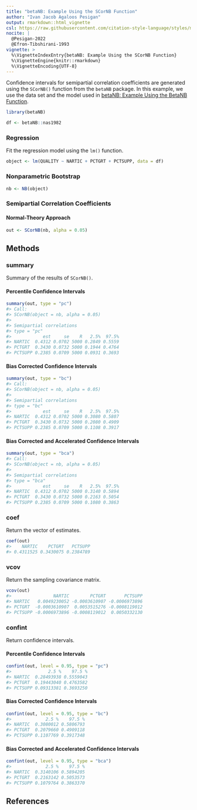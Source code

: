 ```yaml
---
title: "betaNB: Example Using the SCorNB Function"
author: "Ivan Jacob Agaloos Pesigan"
output: rmarkdown::html_vignette
csl: https://raw.githubusercontent.com/citation-style-language/styles/master/apa.csl
nocite: |
  @Pesigan-2022
  @Efron-Tibshirani-1993
vignette: >
  %\VignetteIndexEntry{betaNB: Example Using the SCorNB Function}
  %\VignetteEngine{knitr::rmarkdown}
  %\VignetteEncoding{UTF-8}
---
```




Confidence intervals for
semipartial correlation coefficients
are generated using
the `SCorNB()` function from the `betaNB` package.
In this example,
we use the data set and the model used in
[betaNB: Example Using the BetaNB Function](example-beta-nb.html).


``` r
library(betaNB)
```




``` r
df <- betaNB::nas1982
```

### Regression

Fit the regression model using the `lm()` function.


``` r
object <- lm(QUALITY ~ NARTIC + PCTGRT + PCTSUPP, data = df)
```

### Nonparametric Bootstrap


``` r
nb <- NB(object)
```

### Semipartial Correlation Coefficients

#### Normal-Theory Approach


``` r
out <- SCorNB(nb, alpha = 0.05)
```

## Methods

### summary

Summary of the results of `SCorNB()`.

#### Percentile Confidence Intervals


``` r
summary(out, type = "pc")
#> Call:
#> SCorNB(object = nb, alpha = 0.05)
#> 
#> Semipartial correlations
#> type = "pc"
#>            est     se    R   2.5%  97.5%
#> NARTIC  0.4312 0.0702 5000 0.2849 0.5559
#> PCTGRT  0.3430 0.0732 5000 0.1944 0.4764
#> PCTSUPP 0.2385 0.0709 5000 0.0931 0.3693
```

#### Bias Corrected Confidence Intervals


``` r
summary(out, type = "bc")
#> Call:
#> SCorNB(object = nb, alpha = 0.05)
#> 
#> Semipartial correlations
#> type = "bc"
#>            est     se    R   2.5%  97.5%
#> NARTIC  0.4312 0.0702 5000 0.3080 0.5807
#> PCTGRT  0.3430 0.0732 5000 0.2080 0.4909
#> PCTSUPP 0.2385 0.0709 5000 0.1108 0.3917
```

#### Bias Corrected and Accelerated Confidence Intervals


``` r
summary(out, type = "bca")
#> Call:
#> SCorNB(object = nb, alpha = 0.05)
#> 
#> Semipartial correlations
#> type = "bca"
#>            est     se    R   2.5%  97.5%
#> NARTIC  0.4312 0.0702 5000 0.3140 0.5894
#> PCTGRT  0.3430 0.0732 5000 0.2163 0.5054
#> PCTSUPP 0.2385 0.0709 5000 0.1080 0.3863
```

### coef

Return the vector of estimates.


``` r
coef(out)
#>    NARTIC    PCTGRT   PCTSUPP 
#> 0.4311525 0.3430075 0.2384789
```

### vcov

Return the sampling covariance matrix.


``` r
vcov(out)
#>                NARTIC        PCTGRT       PCTSUPP
#> NARTIC   0.0049230052 -0.0003610907 -0.0006973896
#> PCTGRT  -0.0003610907  0.0053515276 -0.0008119012
#> PCTSUPP -0.0006973896 -0.0008119012  0.0050332130
```

### confint

Return confidence intervals.

#### Percentile Confidence Intervals


``` r
confint(out, level = 0.95, type = "pc")
#>              2.5 %    97.5 %
#> NARTIC  0.28493938 0.5559043
#> PCTGRT  0.19443040 0.4763582
#> PCTSUPP 0.09313381 0.3693250
```

#### Bias Corrected Confidence Intervals


``` r
confint(out, level = 0.95, type = "bc")
#>             2.5 %    97.5 %
#> NARTIC  0.3080012 0.5806793
#> PCTGRT  0.2079660 0.4909118
#> PCTSUPP 0.1107769 0.3917348
```

#### Bias Corrected and Accelerated Confidence Intervals


``` r
confint(out, level = 0.95, type = "bca")
#>             2.5 %    97.5 %
#> NARTIC  0.3140106 0.5894205
#> PCTGRT  0.2163142 0.5053573
#> PCTSUPP 0.1079764 0.3863370
```

## References
